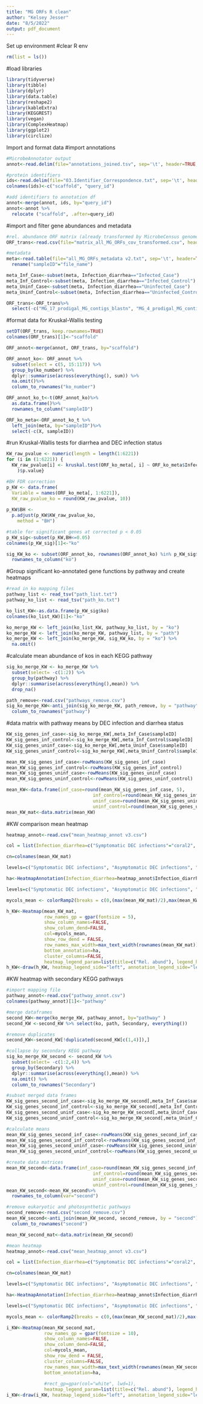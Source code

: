 ```yaml
---
title: "MG ORFs R clean"
author: "Kelsey Jesser"
date: "8/5/2022"
output: pdf_document
---
```

Set up environment
#clear R env
```r
rm(list = ls())
```


#load libraries
```r
library(tidyverse)
library(tibble)
library(dplyr)
library(data.table)
library(reshape2)
library(kableExtra)
library(KEGGREST)
library(vegan)
library(ComplexHeatmap)
library(ggplot2)
library(circlize)
```

Import and format data
#import annotations
```r
#MicrobeAnnotator output
annot<-read.delim(file="annotations_joined.tsv", sep='\t', header=TRUE, quote="", fill=TRUE)

#protein identifiers
ids<-read.delim(file="03.Identifier_Correspondence.txt", sep='\t', header =FALSE, quote="", fill=TRUE)
colnames(ids)<-c("scaffold", "query_id")

#add identifiers to annotation df
annot<-merge(annot, ids, by="query_id")
annot<-annot %>% 
  relocate ("scaffold", .after=query_id)
```

#import and filter gene abundances and metadata
```r
#rel. abundance ORF matrix (already transformed by MicrobeCensus genome equivalents)
ORF_trans<-read.csv(file="matrix_all_MG_ORFs_cov_transformed.csv", header=TRUE, row.names=1)

#metadata
meta<-read.table(file="all_MG_ORFs_metadata v2.txt", sep='\t', header=TRUE)%>%
  rename("sampleID"="file_name")

meta_Inf_Case<-subset(meta, Infection_diarrhea=="Infected_Case")
meta_Inf_Control<-subset(meta, Infection_diarrhea=="Infected_Control")
meta_Uninf_Case<-subset(meta, Infection_diarrhea=="Uninfected_Case")
meta_Uninf_Control<-subset(meta, Infection_diarrhea=="Uninfected_Control")

ORF_trans<-ORF_trans%>%
  select(-c("MG_17_prodigal_MG_contigs_blastn", "MG_4_prodigal_MG_contigs_blastn", "MG_50_prodigal_MG_contigs_blastn", "MG_53_prodigal_MG_contigs_blastn", "MG_54_prodigal_MG_contigs_blastn", "MG_56_prodigal_MG_contigs_blastn", "MG_7_prodigal_MG_contigs_blastn", "MG_8_prodigal_MG_contigs_blastn", "MG_9_prodigal_MG_contigs_blastn"))

```

#format data for Kruskal-Wallis testing
```r
setDT(ORF_trans, keep.rownames=TRUE)
colnames(ORF_trans)[1]<-"scaffold"

ORF_annot<-merge(annot, ORF_trans, by="scaffold")

ORF_annot_ko<- ORF_annot %>% 
  subset(select = c(5, 15:117)) %>%
  group_by(ko_number) %>%
  dplyr::summarise(across(everything(), sum)) %>%
  na.omit()%>%
  column_to_rownames("ko_number")

ORF_annot_ko_t<-t(ORF_annot_ko)%>%
  as.data.frame()%>%
  rownames_to_column("sampleID")

ORF_ko_meta<-ORF_annot_ko_t %>%
  left_join(meta, by="sampleID")%>%
  select(-c(X, sampleID))
```

#run Kruskal-Wallis tests for diarrhea and DEC infection status
```r
KW_raw_pvalue <- numeric(length = length(1:6221))
for (i in (1:6221)) {
  KW_raw_pvalue[i] <- kruskal.test(ORF_ko_meta[, i] ~ ORF_ko_meta$Infection_diarrhea,
    )$p.value}

#BH FDR correction
p_KW <- data.frame(
  Variable = names(ORF_ko_meta[, 1:6221]),
  KW_raw_pvalue_ko = round(KW_raw_pvalue, 10))
  
p_KW$BH <-
  p.adjust(p_KW$KW_raw_pvalue_ko,
    method = "BH")

#table for significant genes at corrected p < 0.05
p_KW_sig<-subset(p_KW,BH<=0.05)
colnames(p_KW_sig)[1]<-"ko"

sig_KW_ko <- subset(ORF_annot_ko, rownames(ORF_annot_ko) %in% p_KW_sig$ko) %>%
  rownames_to_column("ko")
```

#Group significant ko-annotated gene functions by pathway and create heatmaps
```r
#read in ko mapping files
pathway_list <- read_tsv("path_list.txt")
pathway_ko_list <- read_tsv("path_ko.txt")

ko_list_KW<-as.data.frame(p_KW_sig$ko)
colnames(ko_list_KW)[1]<-"ko"

ko_merge_KW <- left_join(ko_list_KW, pathway_ko_list, by = "ko")
ko_merge_KW <- left_join(ko_merge_KW, pathway_list, by = "path")
ko_merge_KW <- left_join(ko_merge_KW, sig_KW_ko, by = "ko") %>%
  na.omit()
```
#calculate mean abundance of kos in each KEGG pathway
```r
sig_ko_merge_KW <- ko_merge_KW %>%
  subset(select= -c(1:2)) %>%
  group_by(pathway) %>%
  dplyr::summarise(across(everything(),mean)) %>%
  drop_na() 

path_remove<-read.csv("pathways_remove.csv")
sig_ko_merge_KW<-anti_join(sig_ko_merge_KW, path_remove, by = "pathway")%>%
  column_to_rownames("pathway")
```

#data matrix with pathway means by DEC infection and diarrhea status
```r
KW_sig_genes_inf_case<-sig_ko_merge_KW[,meta_Inf_Case$sampleID]
KW_sig_genes_inf_control<-sig_ko_merge_KW[,meta_Inf_Control$sampleID]
KW_sig_genes_uninf_case<-sig_ko_merge_KW[,meta_Uninf_Case$sampleID]
KW_sig_genes_uninf_control<-sig_ko_merge_KW[,meta_Uninf_Control$sampleID]

mean_KW_sig_genes_inf_case<-rowMeans(KW_sig_genes_inf_case)
mean_KW_sig_genes_inf_control<-rowMeans(KW_sig_genes_inf_control)
mean_KW_sig_genes_uninf_case<-rowMeans(KW_sig_genes_uninf_case)
mean_KW_sig_genes_uninf_control<-rowMeans(KW_sig_genes_uninf_control)

mean_KW<-data.frame(inf_case=round(mean_KW_sig_genes_inf_case, 5),
                                inf_control=round(mean_KW_sig_genes_inf_control, 5),
                                uninf_case=round(mean_KW_sig_genes_uninf_case, 5), 
                                uninf_control=round(mean_KW_sig_genes_uninf_control, 5))
mean_KW_mat<-data.matrix(mean_KW)
```

#KW comparison mean heatmap
```r
heatmap_annot<-read.csv("mean_heatmap_annot v3.csv")

col = list(Infection_diarrhea=c("Symptomatic DEC infections"="coral2", "Asymptomatic DEC infections"="steelblue3", "Uninfected cases"="darkgoldenrod2", "Uninfected controls"="darkolivegreen4"), Diarrhea = c("Case" = "white", "Control" = "white"), Infection=c("Infected"="white", "Uninfected"="white"))

cn=colnames(mean_KW_mat)

levels=c("Symptomatic DEC infections", "Asymptomatic DEC infections", "Uninfected cases", "Uninfected controls")

ha<-HeatmapAnnotation(Infection_diarrhea=heatmap_annot$Infection_diarrhea, Infection=heatmap_annot$Infection, Diarrhea=heatmap_annot$Diarrhea, col=col, annotation_label=c("Sample group","DEC infection status", "Diarrhea status"))

levels=c("Symptomatic DEC infections", "Asymptomatic DEC infections", "Uninfected cases", "Uninfected controls")

mycols_mean <- colorRamp2(breaks = c(0,(max(mean_KW_mat)/2),max(mean_KW_mat)), colors = c("gray98", "mediumpurple", "mediumpurple4"))

h_KW<-Heatmap(mean_KW_mat, 
              row_names_gp = gpar(fontsize = 5), 
              show_column_names=FALSE,  
              show_column_dend=FALSE, 
              col=mycols_mean, 
              show_row_dend = FALSE, 
              row_names_max_width=max_text_width(rownames(mean_KW_mat)), 
              bottom_annotation=ha, 
              cluster_columns=FALSE,
              heatmap_legend_param=list(title=c("Rel. abund"), legend_height=unit(3, "cm")))
h_KW<-draw(h_KW, heatmap_legend_side="left", annotation_legend_side="left")
```

#KW heatmap with secondary KEGG pathways
```r
#import mapping file
pathway_annot<-read.csv("pathway_annot.csv")
colnames(pathway_annot)[1]<-"pathway"

#merge dataframes
second_KW<-merge(ko_merge_KW, pathway_annot, by="pathway" )
second_KW <-second_KW %>% select(ko, path, Secondary, everything())

#remove duplicates
second_KW<-second_KW[!duplicated(second_KW[c(1,4)]),]

#collapse by secondary KEGG pathway
sig_ko_merge_KW_second <- second_KW %>%
  subset(select= -c(1:2,4)) %>%
  group_by(Secondary) %>%
  dplyr::summarise(across(everything(),mean)) %>%
  na.omit() %>%
  column_to_rownames("Secondary") 

#subset merged data frames
KW_sig_genes_second_inf_case<-sig_ko_merge_KW_second[,meta_Inf_Case$sampleID]
KW_sig_genes_second_inf_control<-sig_ko_merge_KW_second[,meta_Inf_Control$sampleID]
KW_sig_genes_second_uninf_case<-sig_ko_merge_KW_second[,meta_Uninf_Case$sampleID]
KW_sig_genes_second_uninf_control<-sig_ko_merge_KW_second[,meta_Uninf_Control$sampleID]

#calculate means
mean_KW_sig_genes_second_inf_case<-rowMeans(KW_sig_genes_second_inf_case)
mean_KW_sig_genes_second_inf_control<-rowMeans(KW_sig_genes_second_inf_control)
mean_KW_sig_genes_second_uninf_case<-rowMeans(KW_sig_genes_second_uninf_case)
mean_KW_sig_genes_second_uninf_control<-rowMeans(KW_sig_genes_second_uninf_control)

#create data matrices
mean_KW_second<-data.frame(inf_case=round(mean_KW_sig_genes_second_inf_case, 5),
                                inf_control=round(mean_KW_sig_genes_second_inf_control, 5),
                                uninf_case=round(mean_KW_sig_genes_second_uninf_case, 5), 
                                uninf_control=round(mean_KW_sig_genes_second_uninf_control, 5))
mean_KW_second<-mean_KW_second%>%
  rownames_to_column(var="second")

#remove eukaryotic and photosynthetic pathways
second_remove<-read.csv("second_remove.csv")
mean_KW_second<-anti_join(mean_KW_second, second_remove, by = "second")%>%
  column_to_rownames("second")

mean_KW_second_mat<-data.matrix(mean_KW_second)

#mean heatmap
heatmap_annot<-read.csv("mean_heatmap_annot v3.csv")

col = list(Infection_diarrhea=c("Symptomatic DEC infections"="coral2", "Asymptomatic DEC infections"="steelblue3", "Uninfected cases"="darkgoldenrod2", "Uninfected controls"="darkolivegreen4"), Diarrhea = c("Case" = "white", "Control" = "white"), Infection=c("Infected"="white", "Uninfected"="white"))

cn=colnames(mean_KW_mat)

levels=c("Symptomatic DEC infections", "Asymptomatic DEC infections", "Uninfected cases", "Uninfected controls")

ha<-HeatmapAnnotation(Infection_diarrhea=heatmap_annot$Infection_diarrhea, Infection=heatmap_annot$Infection, Diarrhea=heatmap_annot$Diarrhea, col=col, annotation_label=c("Sample group","DEC infection status", "Diarrhea status"))

levels=c("Symptomatic DEC infections", "Asymptomatic DEC infections", "Uninfected cases", "Uninfected controls")

mycols_mean <- colorRamp2(breaks = c(0,(max(mean_KW_second_mat)/2),max(mean_KW_second_mat)), colors = c("gray98", "mediumpurple", "mediumpurple4"))

i_KW<-Heatmap(mean_KW_second_mat, 
              row_names_gp = gpar(fontsize = 10), 
              show_column_names=FALSE,  
              show_column_dend=FALSE, 
              col=mycols_mean, 
              show_row_dend = FALSE, 
              cluster_columns=FALSE,
              row_names_max_width=max_text_width(rownames(mean_KW_second_mat)), 
              bottom_annotation=ha, 
              
              #rect_gp=gpar(col="white", lwd=1),
              heatmap_legend_param=list(title=c("Rel. abund"), legend_height=unit(3, "cm")))
i_KW<-draw(i_KW, heatmap_legend_side="left", annotation_legend_side="left")
```


